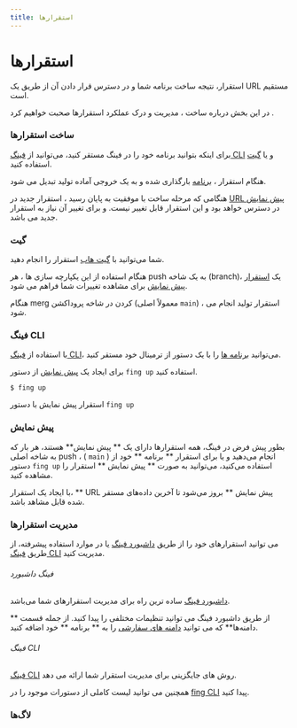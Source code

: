 ```yaml
---
title: استقرارها
---
```


# استقرارها

استقرار، نتیجه ساخت برنامه شما و در دسترس قرار دادن آن از طریق یک URL مستقیم است.

در این بخش درباره ساخت ، مدیریت و درک عملکرد استقرارها صحبت خواهیم کرد .

### ساخت استقرارها

برای اینکه بتوانید برنامه خود را در فینگ مستقر کنید، می‌توانید از [فینگ CLI](https://docs/platform/deployments#فینگ_CLI) و یا [گیت](https://platform/deployments#گیت) استفاده کنید.

هنگام استقرار ، [برنامه](https://docs/platform/apps) بارگذاری شده و به یک خروجی آماده تولید تبدیل می شود.

هنگامی که مرحله ساخت با موفقیت به پایان رسید ، استقرار جدید در [URL پیش نمایش](https://docs/platform/deployments#پیش_نمایش) در دسترس خواهد بود و این استقرار قابل تغییر نیست. و برای تغییر آن نیاز به استقرار جدید می باشد.

### گیت

شما می‌توانید با [گیت هاب](https://docs/git/fing-github) استقرار را انجام دهید.

هنگام استفاده از این یکپارچه سازی ها ، هر push به یک شاخه (branch)، یک [استقرار پیش نمایش](https://docs/platform/deployments#پیش_نمایش) برای مشاهده تغییرات شما فراهم می شود.

هنگام merg کردن در شاخه پروداکشن (معمولاً اصلی `main`) ، استقرار تولید انجام می شود.

### فینگ CLI

با استفاده از [فینگ CLI](https://docs/cli)، می‌توانید [برنامه ها](https://docs/platform/apps) را با یک دستور از ترمینال خود مستقر کنید.

برای ایجاد یک [پیش نمایش](https://docs/platform/deployments#پیش_نمایش) از دستور `fing up` استفاده کنید.

```
$ fing up
```

استقرار پیش نمایش با دستور `fing up`

### پیش نمایش

بطور پیش فرض در فینگ، همه استقرارها دارای یک ** پیش نمایش** هستند، هر بار که به شاخه اصلی push ، ( `main` ) انجام می‌دهید و یا برای استقرار ** برنامه ** خود از دستور `fing up` استفاده می‌کنید، می‌توانید به صورت ** پیش نمایش ** استقرار را مشاهده کنید.

با ایجاد یک استقرار، ** URL پیش نمایش ** بروز می‌شود تا آخرین داده‌های مستقر شده قابل مشاهد باشد.

### مدیریت استقرارها

می توانید استقرارهای خود را از طریق [داشبورد فینگ](https://dashboard.fing.ir) یا در موارد استفاده پیشرفته، از طریق [فینگ CLI](https://docs.fing.ir/cli/installation) مدیریت کنید.

###### فینگ داشبورد

[داشبورد فینگ](https://dashboard.fing.ir) ساده ترین راه برای مدیریت استقرارهای شما می‌باشد.

از طریق داشبورد فینگ می توانید تنظیمات مختلفی را پیدا کنید. از جمله قسمت ** دامنه‌ها** که می توانید [دامنه های سفارشی](https://docs/domains/coustm-domains) را به ** برنامه ** خود اضافه کنید.

###### فینگ CLI

[فینگ CLI](https://docs.fing.ir/cli/quick-start) روش های جایگزینی برای مدیریت استقرار شما ارائه می دهد.

همچنین می توانید لیست کاملی از دستورات موجود را در [fing CLI](https://docs.fing.ir/cli/commands) پیدا کنید.

### لاگ‌ها

